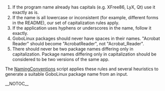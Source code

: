 # If the program name already has capitals (e.g. XFree86, LyX, Qt) use it exactly as is. 
# If the name is all lowercase or inconsistent (for example, different forms in the README), our set of capitalization rules apply.
# If the application uses hyphens or underscores in the name, follow it exactly.
# GoboLinux packages should never have spaces in their names. "Acrobat Reader" should become "AcrobatReader", not "Acrobat_Reader".
# There should never be two package names differing only in capitalization. Package names differing only in capitalization should be considered to be two versions of the same app.

The [[NamingConventions]] script applies these rules and several heuristics to generate a suitable GoboLinux package name from an input. 

__NOTOC__

